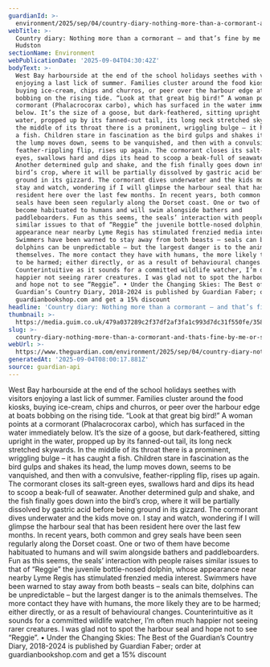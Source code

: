 ```yaml
---
guardianId: >-
  environment/2025/sep/04/country-diary-nothing-more-than-a-cormorant-and-thats-fine-by-me
webTitle: >-
  Country diary: Nothing more than a cormorant – and that’s fine by me | Sara
  Hudston 
sectionName: Environment
webPublicationDate: '2025-09-04T04:30:42Z'
bodyText: >-
  West Bay harbourside at the end of the school holidays seethes with visitors
  enjoying a last lick of summer. Families cluster around the food kiosks,
  buying ice-cream, chips and churros, or peer over the harbour edge at boats
  bobbing on the rising tide. “Look at that great big bird!” A woman points at a
  cormorant (Phalacrocorax carbo), which has surfaced in the water immediately
  below. It’s the size of a goose, but dark-feathered, sitting upright in the
  water, propped up by its fanned-out tail, its long neck stretched skywards. In
  the middle of its throat there is a prominent, wriggling bulge – it has caught
  a fish. Children stare in fascination as the bird gulps and shakes its head,
  the lump moves down, seems to be vanquished, and then with a convulsive,
  feather-rippling flip, rises up again. The cormorant closes its salt-green
  eyes, swallows hard and dips its head to scoop a beak-full of seawater.
  Another determined gulp and shake, and the fish finally goes down into the
  bird’s crop, where it will be partially dissolved by gastric acid before being
  ground in its gizzard. The cormorant dives underwater and the kids move on. I
  stay and watch, wondering if I will glimpse the harbour seal that has been
  resident here over the last few months. In recent years, both common and grey
  seals have been seen regularly along the Dorset coast. One or two of them have
  become habituated to humans and will swim alongside bathers and
  paddleboarders. Fun as this seems, the seals’ interaction with people raises
  similar issues to that of “Reggie” the juvenile bottle-nosed dolphin, whose
  appearance near nearby Lyme Regis has stimulated frenzied media interest.
  Swimmers have been warned to stay away from both beasts – seals can bite,
  dolphins can be unpredictable – but the largest danger is to the animals
  themselves. The more contact they have with humans, the more likely they are
  to be harmed; either directly, or as a result of behavioural changes.
  Counterintuitive as it sounds for a committed wildlife watcher, I’m often much
  happier not seeing rarer creatures. I was glad not to spot the harbour seal
  and hope not to see “Reggie”. • Under the Changing Skies: The Best of the
  Guardian’s Country Diary, 2018-2024 is published by Guardian Faber; order at
  guardianbookshop.com and get a 15% discount
headline: 'Country diary: Nothing more than a cormorant – and that’s fine by me'
thumbnail: >-
  https://media.guim.co.uk/479a037289c2f37df2af3fa1c993d7dc31f550fe/358_0_3540_2832/500.jpg
slug: >-
  country-diary-nothing-more-than-a-cormorant-and-thats-fine-by-me-or-sara-hudston
webUrl: >-
  https://www.theguardian.com/environment/2025/sep/04/country-diary-nothing-more-than-a-cormorant-and-thats-fine-by-me
generatedAt: '2025-09-04T08:00:17.881Z'
source: guardian-api
---
```

West Bay harbourside at the end of the school holidays seethes with visitors enjoying a last lick of summer. Families cluster around the food kiosks, buying ice-cream, chips and churros, or peer over the harbour edge at boats bobbing on the rising tide. “Look at that great big bird!” A woman points at a cormorant (Phalacrocorax carbo), which has surfaced in the water immediately below. It’s the size of a goose, but dark-feathered, sitting upright in the water, propped up by its fanned-out tail, its long neck stretched skywards. In the middle of its throat there is a prominent, wriggling bulge – it has caught a fish. Children stare in fascination as the bird gulps and shakes its head, the lump moves down, seems to be vanquished, and then with a convulsive, feather-rippling flip, rises up again. The cormorant closes its salt-green eyes, swallows hard and dips its head to scoop a beak-full of seawater. Another determined gulp and shake, and the fish finally goes down into the bird’s crop, where it will be partially dissolved by gastric acid before being ground in its gizzard. The cormorant dives underwater and the kids move on. I stay and watch, wondering if I will glimpse the harbour seal that has been resident here over the last few months. In recent years, both common and grey seals have been seen regularly along the Dorset coast. One or two of them have become habituated to humans and will swim alongside bathers and paddleboarders. Fun as this seems, the seals’ interaction with people raises similar issues to that of “Reggie” the juvenile bottle-nosed dolphin, whose appearance near nearby Lyme Regis has stimulated frenzied media interest. Swimmers have been warned to stay away from both beasts – seals can bite, dolphins can be unpredictable – but the largest danger is to the animals themselves. The more contact they have with humans, the more likely they are to be harmed; either directly, or as a result of behavioural changes. Counterintuitive as it sounds for a committed wildlife watcher, I’m often much happier not seeing rarer creatures. I was glad not to spot the harbour seal and hope not to see “Reggie”. • Under the Changing Skies: The Best of the Guardian’s Country Diary, 2018-2024 is published by Guardian Faber; order at guardianbookshop.com and get a 15% discount
